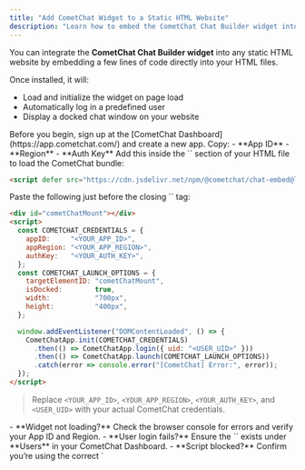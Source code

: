 ```yaml
---
title: "Add CometChat Widget to a Static HTML Website"
description: "Learn how to embed the CometChat Chat Builder widget into a basic HTML website using script and DOM integration."
---
```



You can integrate the **CometChat Chat Builder widget** into any static HTML website by embedding a few lines of code directly into your HTML files.

Once installed, it will:
- Load and initialize the widget on page load  
- Automatically log in a predefined user  
- Display a docked chat window on your website  

<Steps>
  <Step title="Register on CometChat & Gather Your Keys">
Before you begin, sign up at the [CometChat Dashboard](https://app.cometchat.com/) and create a new app. Copy:
- **App ID**  
- **Region**  
- **Auth Key**
</Step>

<Step title="Include the Chat‑Embed Script in `<head>`">
Add this inside the `<head>` section of your HTML file to load the CometChat bundle:

```html
<script defer src="https://cdn.jsdelivr.net/npm/@cometchat/chat-embed@latest/dist/main.js"></script>
```
</Step>

<Step title="Embed & Initialize the Widget in `<body>`">
Paste the following just before the closing `</body>` tag:

```html lines highlight={4-6, 17}
<div id="cometChatMount"></div>
<script>
  const COMETCHAT_CREDENTIALS = {
    appID:     "<YOUR_APP_ID>",
    appRegion: "<YOUR_APP_REGION>",
    authKey:   "<YOUR_AUTH_KEY>",
  };
  const COMETCHAT_LAUNCH_OPTIONS = {
    targetElementID: "cometChatMount",
    isDocked:        true,
    width:           "700px",
    height:          "400px",
  };

  window.addEventListener("DOMContentLoaded", () => {
    CometChatApp.init(COMETCHAT_CREDENTIALS)
      .then(() => CometChatApp.login({ uid: "<USER_UID>" }))
      .then(() => CometChatApp.launch(COMETCHAT_LAUNCH_OPTIONS))
      .catch(error => console.error("[CometChat] Error:", error));
  });
</script>
```

> Replace `<YOUR_APP_ID>`, `<YOUR_APP_REGION>`, `<YOUR_AUTH_KEY>`, and `<USER_UID>` with your actual CometChat credentials.

</Step>

<Step title="Troubleshooting">
- **Widget not loading?** Check the browser console for errors and verify your App ID and Region.  
- **User login fails?** Ensure the `<USER_UID>` exists under **Users** in your CometChat Dashboard.  
- **Script blocked?** Confirm you’re using the correct `<script>` URL and that no CSP or adblockers are preventing it.
</Step>
</Steps>

---

<AdvancedJSAPIs />

---

## Need Help?

If you have questions or run into issues, reach out to [CometChat Support](https://www.cometchat.com/contact).
